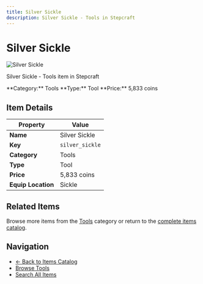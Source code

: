 ```yaml
---
title: Silver Sickle
description: Silver Sickle - Tools in Stepcraft
---
```


# Silver Sickle

<div className="flex items-start gap-6 mb-8">
  <div className="flex-shrink-0">
    <img src="/assets/resources/smithing/silver_sickle.png" alt="Silver Sickle" className="w-24 h-24 border rounded-lg" />
  </div>
  <div className="flex-1">
    <div className="space-y-2">
      <p className="text-lg text-muted-foreground">Silver Sickle - Tools item in Stepcraft</p>
      <div className="flex flex-wrap gap-4 text-sm">
        <span className="px-2 py-1 bg-blue-100 dark:bg-blue-900 rounded-md">
          **Category:** Tools
        </span>
        <span className="px-2 py-1 bg-green-100 dark:bg-green-900 rounded-md">
          **Type:** Tool
        </span>
        <span className="px-2 py-1 bg-yellow-100 dark:bg-yellow-900 rounded-md">
          **Price:** 5,833 coins
        </span>
      </div>
    </div>
  </div>
</div>

## Item Details

| Property | Value |
|----------|-------|
| **Name** | Silver Sickle |
| **Key** | `silver_sickle` |
| **Category** | Tools |
| **Type** | Tool |
| **Price** | 5,833 coins |
| **Equip Location** | Sickle |





## Related Items

Browse more items from the [Tools](/docs/items#tools) category or return to the [complete items catalog](/docs/items).

## Navigation

- [← Back to Items Catalog](/docs/items)
- [Browse Tools](/docs/items#tools)
- [Search All Items](/search)
